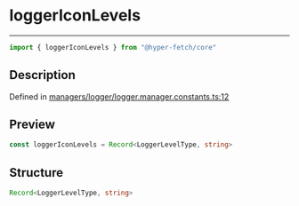 

# loggerIconLevels

<div class="api-docs__separator" data-reactroot="">

---

</div><div class="api-docs__import" data-reactroot="">

```ts
import { loggerIconLevels } from "@hyper-fetch/core"
```

</div><div class="api-docs__section">

## Description

</div><div class="api-docs__description"><span class="api-docs__do-not-parse">



</span></div><p class="api-docs__definition">

Defined in [managers/logger/logger.manager.constants.ts:12](https://github.com/BetterTyped/hyper-fetch/blob/aff5c35a/packages/core/src/managers/logger/logger.manager.constants.ts#L12)

</p><div class="api-docs__section">

## Preview

</div><div class="api-docs__preview var">

```ts
const loggerIconLevels = Record<LoggerLevelType, string>
```

</div><div class="api-docs__section">

## Structure

</div><div class="api-docs__returns">

```ts
Record<LoggerLevelType, string>
```

</div>